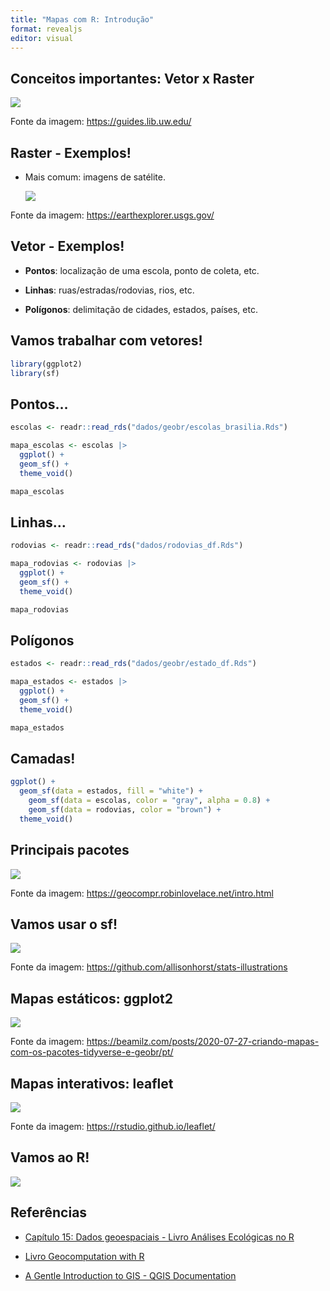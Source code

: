 ```yaml
---
title: "Mapas com R: Introdução"
format: revealjs
editor: visual
---
```


## Conceitos importantes: Vetor x Raster

![](img/vector-raster_1644589693.jpeg){fig-align="center"}

::: footer
Fonte da imagem: <https://guides.lib.uw.edu/>
:::

## Raster - Exemplos!

-   Mais comum: imagens de satélite.

    [![](img/earthexplorer.png)](https://earthexplorer.usgs.gov/)

::: footer
Fonte da imagem: <https://earthexplorer.usgs.gov/>
:::

## Vetor - Exemplos!

-   **Pontos**: localização de uma escola, ponto de coleta, etc.

-   **Linhas**: ruas/estradas/rodovias, rios, etc.

-   **Polígonos**: delimitação de cidades, estados, países, etc.

## Vamos trabalhar com vetores!

```r
library(ggplot2)
library(sf)
```

## Pontos...

```r
escolas <- readr::read_rds("dados/geobr/escolas_brasilia.Rds")

mapa_escolas <- escolas |> 
  ggplot() +
  geom_sf() +
  theme_void()

mapa_escolas
```

## Linhas...

```r
rodovias <- readr::read_rds("dados/rodovias_df.Rds")

mapa_rodovias <- rodovias |> 
  ggplot() +
  geom_sf() +
  theme_void()

mapa_rodovias
```

## Polígonos

```r
estados <- readr::read_rds("dados/geobr/estado_df.Rds")

mapa_estados <- estados |> 
  ggplot() +
  geom_sf() +
  theme_void()

mapa_estados
```

## Camadas!

```r
ggplot() +
  geom_sf(data = estados, fill = "white") +
    geom_sf(data = escolas, color = "gray", alpha = 0.8) +
    geom_sf(data = rodovias, color = "brown") +
  theme_void()
```

## Principais pacotes

[![](https://geocompr.robinlovelace.net/figures/01-cranlogs.png){fig-align="center"}](https://geocompr.robinlovelace.net/intro.html)

::: footer
Fonte da imagem: <https://geocompr.robinlovelace.net/intro.html>
:::

## Vamos usar o sf!

[![](img/sf_horst.png){fig-align="center"}](https://github.com/allisonhorst/stats-illustrations)

::: footer
Fonte da imagem: <https://github.com/allisonhorst/stats-illustrations>
:::

## Mapas estáticos: ggplot2

[![](img/ggplot2_bea.png)](https://beamilz.com/posts/2020-07-27-criando-mapas-com-os-pacotes-tidyverse-e-geobr/pt/)

::: footer
Fonte da imagem: <https://beamilz.com/posts/2020-07-27-criando-mapas-com-os-pacotes-tidyverse-e-geobr/pt/>
:::

## Mapas interativos: leaflet

[![](img/leaflet.png){fig-align="center"}](https://github.com/allisonhorst/stats-illustrations)

::: footer
Fonte da imagem: <https://rstudio.github.io/leaflet/>
:::

## Vamos ao R!

![](https://c.tenor.com/y2JXkY1pXkwAAAAC/cat-computer.gif){fig-align="center"}

## Referências

-   [Capítulo 15: Dados geoespaciais - Livro Análises Ecológicas no R](https://analises-ecologicas.netlify.app/cap15.html)

-   [Livro Geocomputation with R](https://geocompr.robinlovelace.net/intro.html)

-   [A Gentle Introduction to GIS - QGIS Documentation](https://docs.qgis.org/3.22/en/docs/gentle_gis_introduction/)
